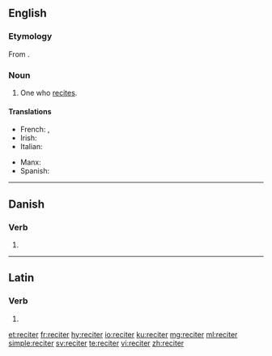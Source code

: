 {{also|réciter}}
==English==

===Etymology===
From {{suffix|recite|er|lang=en}}.

===Noun===
{{en-noun}}

# One who [[recite]]s.

====Translations====
{{trans-top|one who recites}}
* French: {{t+|fr|réciteur}}, {{t+|fr|récitateur}}
* Irish: {{t|ga|aithriseoir|m}}
* Italian: {{qualifier|of poetry}} {{t|it|declamatore|m}}
{{trans-mid}}
* Manx: {{t|gv|aaloayreyder|m}}
* Spanish: {{qualifier|of poetry}} {{t|es|rapsoda|m|f}}
{{trans-bottom}}

----

==Danish==

===Verb===
{{head|da|verb form}}

# {{imperative of|recitere|lang=da}}

----

==Latin==

===Verb===
{{la-verb-form|reciter}}

# {{inflection of|recitō||1|s|pres|pasv|subj|lang=la}}

[[et:reciter]]
[[fr:reciter]]
[[hy:reciter]]
[[io:reciter]]
[[ku:reciter]]
[[mg:reciter]]
[[ml:reciter]]
[[simple:reciter]]
[[sv:reciter]]
[[te:reciter]]
[[vi:reciter]]
[[zh:reciter]]